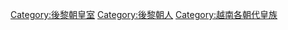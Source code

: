 
[[Category:後黎朝皇室|Category:後黎朝皇室]]
[[Category:後黎朝人|Category:後黎朝人]]
[[Category:越南各朝代皇族|Category:越南各朝代皇族]]